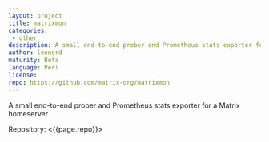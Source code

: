 ```yaml
---
layout: project
title: matrixmon
categories: 
 - other
description: A small end-to-end prober and Prometheus stats exporter for a Matrix homeserver
author: leonerd
maturity: Beta
language: Perl
license: 
repo: https://github.com/matrix-org/matrixmon
---
```


A small end-to-end prober and Prometheus stats exporter for a Matrix homeserver

Repository: <{{page.repo}}>

